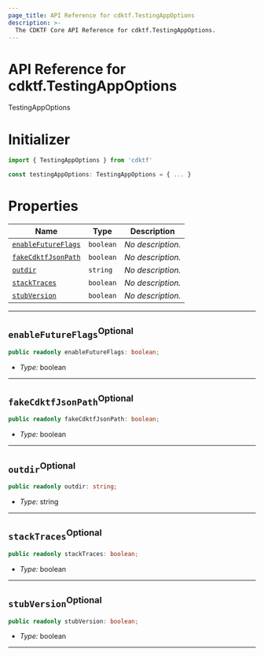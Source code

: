 ```yaml
---
page_title: API Reference for cdktf.TestingAppOptions
description: >-
  The CDKTF Core API Reference for cdktf.TestingAppOptions.
---
```


<!-- This file is generated through yarn generate-docs -->

# API Reference for cdktf.TestingAppOptions

   TestingAppOptions <a name="TestingAppOptions" id="cdktf.TestingAppOptions"></a>
  
  # Initializer <a name="Initializer" id="cdktf.TestingAppOptions.Initializer"></a>
  
  ```typescript
  import { TestingAppOptions } from 'cdktf'
  
  const testingAppOptions: TestingAppOptions = { ... }
  ```
  
  # Properties <a name="Properties" id="Properties"></a>
  
  | **Name** | **Type** | **Description** |
  | --- | --- | --- |
  | <code><a href="#cdktf.TestingAppOptions.property.enableFutureFlags">enableFutureFlags</a></code> | <code>boolean</code> | *No description.* |
  | <code><a href="#cdktf.TestingAppOptions.property.fakeCdktfJsonPath">fakeCdktfJsonPath</a></code> | <code>boolean</code> | *No description.* |
  | <code><a href="#cdktf.TestingAppOptions.property.outdir">outdir</a></code> | <code>string</code> | *No description.* |
  | <code><a href="#cdktf.TestingAppOptions.property.stackTraces">stackTraces</a></code> | <code>boolean</code> | *No description.* |
  | <code><a href="#cdktf.TestingAppOptions.property.stubVersion">stubVersion</a></code> | <code>boolean</code> | *No description.* |
  
  ---
  
  ## `enableFutureFlags`<sup>Optional</sup> <a name="enableFutureFlags" id="cdktf.TestingAppOptions.property.enableFutureFlags"></a>
  
  ```typescript
  public readonly enableFutureFlags: boolean;
  ```
  
  - *Type:* boolean
  
  ---
  
  ## `fakeCdktfJsonPath`<sup>Optional</sup> <a name="fakeCdktfJsonPath" id="cdktf.TestingAppOptions.property.fakeCdktfJsonPath"></a>
  
  ```typescript
  public readonly fakeCdktfJsonPath: boolean;
  ```
  
  - *Type:* boolean
  
  ---
  
  ## `outdir`<sup>Optional</sup> <a name="outdir" id="cdktf.TestingAppOptions.property.outdir"></a>
  
  ```typescript
  public readonly outdir: string;
  ```
  
  - *Type:* string
  
  ---
  
  ## `stackTraces`<sup>Optional</sup> <a name="stackTraces" id="cdktf.TestingAppOptions.property.stackTraces"></a>
  
  ```typescript
  public readonly stackTraces: boolean;
  ```
  
  - *Type:* boolean
  
  ---
  
  ## `stubVersion`<sup>Optional</sup> <a name="stubVersion" id="cdktf.TestingAppOptions.property.stubVersion"></a>
  
  ```typescript
  public readonly stubVersion: boolean;
  ```
  
  - *Type:* boolean
  
  ---
  
